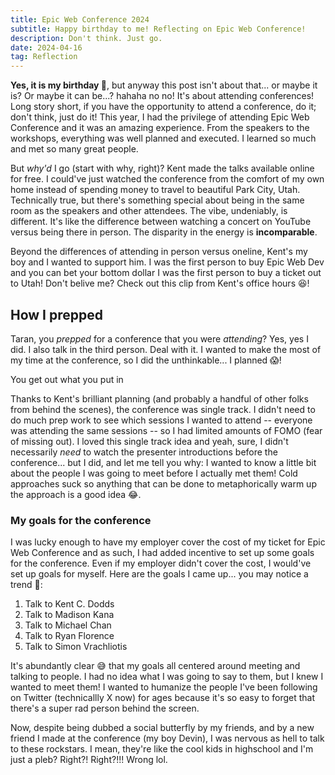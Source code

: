 ```yaml
---
title: Epic Web Conference 2024
subtitle: Happy birthday to me! Reflecting on Epic Web Conference!
description: Don't think. Just go.
date: 2024-04-16
tag: Reflection
---
```



<InlineImage
  containerClassName="mx-0 lg:mx-0"
  imgDivClassName="aspect-w-12 aspect-h-7"
  src="https://res.cloudinary.com/dinypqsgl/image/upload/v1713221071/blog/14-epic-conf/epic-web-conf_zj26uo.webp"
  alt="An image of a rocketship taking off!"
/>

**Yes, it is my birthday 🎈**, but anyway this post isn't about that... or maybe
it is? Or maybe it can be...? hahaha no no! It's about attending conferences!
Long story short, if you have the opportunity to attend a conference, do it;
don't think, just do it! This year, I had the privilege of
attending&nbsp;<TextLink href="https://www.epicweb.dev/conf">Epic Web
Conference</TextLink> and it was an amazing experience. From the speakers to the
workshops, everything was well planned and executed. I learned so much and met
so many great people.

But _why'd_ I go (start with why, right)? Kent made the talks available online
for free. I could've just watched the conference from the comfort of my own home
instead of spending money to travel to beautiful Park City, Utah. Technically
true, but there's something special about being in the same room as the speakers
and other attendees. The vibe, undeniably, is different. It's like the
difference between watching a concert on YouTube versus being there in person.
The disparity in the energy is **incomparable**.

Beyond the differences of attending in person versus oneline, Kent's my boy and
I wanted to support him. I was the first person to
buy&nbsp;<TextLink href="https://www.epicweb.dev/buy">Epic Web Dev</TextLink>
and you can bet your bottom dollar I was the first person to buy a ticket out to
Utah! Don't belive me? Check out
this&nbsp;<TextLink href="https://youtu.be/URKySjEq5rk?t=462">clip</TextLink>
from Kent's office hours 😆!

## How I prepped

Taran, you _prepped_ for a conference that you were _attending_? Yes, yes I did.
I also talk in the third person. Deal with it. I wanted to make the most of my
time at the conference, so I did the unthinkable... I planned 😱!

<ShortQuote>You get out what you put in</ShortQuote>

Thanks to Kent's brilliant planning (and probably a handful of other folks from
behind the scenes), the conference was single track. I didn't need to do much
prep work to see which sessions I wanted to attend -- everyone was attending the
same sessions -- so I had limited amounts of FOMO (fear of missing out). I loved
this single track idea and yeah, sure, I didn't necessarily _need_ to watch the
presenter introductions before the conference... but I did, and let me tell you
why: I wanted to know a little bit about the people I was going to meet before I
actually met them! Cold approaches suck so anything that can be done to
metaphorically warm up the approach is a good idea 😂.

### My goals for the conference

I was lucky enough to have my employer cover the cost of my ticket for Epic Web
Conference and as such, I had added incentive to set up some goals for the
conference. Even if my employer didn't cover the cost, I would've set up goals
for myself. Here are the goals I came up... you may notice a trend 🙈:

1. Talk to <TextLink href="https://twitter.com/kentcdodds">Kent C.
   Dodds</TextLink>
2. Talk to <TextLink href="https://twitter.com/Madisonkanna">Madison
   Kana</TextLink>
3. Talk to <TextLink href="https://twitter.com/chantastic">Michael
   Chan</TextLink>
4. Talk to <TextLink href="https://twitter.com/ryanflorence">Ryan
   Florence</TextLink>
5. Talk to <TextLink href="https://twitter.com/simonswiss">Simon
   Vrachliotis</TextLink>

It's abundantly clear 😅 that my goals all centered around meeting and talking
to people. I had no idea what I was going to say to them, but I knew I wanted to
meet them! I wanted to humanize the people I've been following on Twitter
(technicallly X now) for ages because it's so easy to forget that there's a
super rad person behind the screen.

Now, despite being dubbed a social butterfly by my friends, and by a new friend
I made at the conference (my
boy&nbsp;<TextLink href="https://twitter.com/deriegle">Devin</TextLink>), I was
nervous as hell to talk to these rockstars. I mean, they're like the cool kids
in highschool and I'm just a pleb? Right?! Right?!!! Wrong lol.

<div className="relative w-full pb-[56%] md:w-[64%] md:pb-[36%]">
  <iframe
    data-src="https://giphy.com/embed/xT9KVuimKtly3zoJ0Y"
    width="100%"
    height="100%"
    frameBorder="0"
    style={{position: 'absolute'}}
    className="lazy giphy-embed"
    allowFullScreen
  ></iframe>
</div>
<TextLink href="https://giphy.com/gifs/filmeditor-mean-girls-movie-xT9KVuimKtly3zoJ0Y">
  via GIPHY
</TextLink>

That gif (and that's with a hard g) is a pretty accurate representation of how I
felt. However, framing meeting people at a conference in this way is a terrible
idea; _frame better, do better_! Thank God for Kent and his "you can sit with
us" attitude/t-shirt/sign. Seeing that sign reminded me that these people are
actually really sweet and approachable. They're not the cool kids in highschool,
they're the cool friends on Twitter that you've never met in person. Those
people and everyone else as the conference were
so&nbsp;<TextLink href="https://youtu.be/jjt9Qx9MBPk?t=22">fetch</TextLink> 😏!

Also, and this is more of a me thing, something that helped me deal with my
nerves with being in a new place with new people (in the States where the Second
Amendment is a thing), was training some Brazilian Jiu Jitsu. I'm not saying
that I was going to use my BJJ skills on anyone at the conference, but getting
my sweat on with a BBJ class let me get a feel for the people of Park City. I
know this is a cliche,
but&nbsp;<TextLink href="https://youtu.be/lPRZE5gJ_Vs?t=109">I believe you
really get to know someone after having fought them</TextLink>. I got to _kinda_
know Park City after having a few sparring bouts with my boys from BJJ
Revolution Utah.

## My experience

The conference was amazing. I met so many cool people and learned so much.
That's it. That's the post. Make sure you come in 2025 😆.

### Everyone is a person

I met some of my heroes and "celebrities" in the web development space: Kent C.
Dodds, Una Kravets, Ryan Florence, Michael Chan, Theo. This was hella
intimidating at first. They were "somebodies" and I was a "nobody" -- or at
least that's what my anxiety had me thinking. But dude, and hear me out here...
intimidation is _so_ unnecessary when meeting people in or outside of industry!
Despite being "celebrities", they were all so easy to talk to. Hell, Kent upon
seeing me, gave me a big hug; it was so awesome 🙏🏽🤗!

And you might be thinking, "Taran, of course they're people... everyone is just
a person". But it's easy to forget that when the person you're speaking with is
influential in your field and whose opinion carries weight in the community.
But, again, they're just people. They're just like you and me. The things we
talked about ranged from thoughts on Design Systems and Storybook's place in the
ecosystem, red flags in dating profiles (you're not 5'11" Madison), my awesome
beard, and how
amazing&nbsp;<TextLink href="https://www.inngest.com/">inngest</TextLink> is as
a solution for dealing with async jobs and events (Jessy was a major hype man
for this... but I don't have his twitter handle 😕).

<BlockQuote author="Scott Fitzgerald, The Great Gatsby">
  And \[that's why\] I like large parties. They’re so intimate. At small parties
  there isn’t any privacy.
</BlockQuote>

Not only was it dope meeting my heroes, but it was awesome meeting new friends,
friends that weren't "famous"! I can't list everyone but if you're not listed
here, I think you're famous 😅! Some awesome folks I met and had great chats
with: Devin, Devon, Harmony, Stephanie, Jessy, Brad, and Brendan. Of those
folks, I am especially thankful for being able to build up a great rapport with
Devin. Over coffee, we got into the thick of things! Beyond just tech and our
place in the industry, we discussed things like raising a family, values and
morals, and the nature of the human condition; it was one of my favorite
conversations during my stay in Utah 😄.

### Workshops

If your budget allows for it, I defnitely suggest that you go and check them
out! Thankfully, the one I attended was free so there was no excuse to not
attend. I learned
about&nbsp;<TextLink href="https://www.sanity.io/">Sanity.io</TextLink> and it's
combination with Hydrogen for setting up a storefront with Shopify. Don't expect
to pick up everything there is to learn about the technologies during a
workshop, but you'll get some **exposure** to something you can dig into later!

I never realized how _easy_ it was to get going with Shopify and creating my own
e-commerce store prior to this workshop. I'm not saying I'm going to quit my job
and start selling beard oil online (my
friend&nbsp;<TextLink href="https://twitter.com/mannyvirdi">Manjot</TextLink>
once thought we could do that for a living 😂), but I'm one step closer to being
_able_ to do that after that workshop
with&nbsp;<TextLink href="https://twitter.com/simeonGriggs">Simeon</TextLink>
and <TextLink href="https://twitter.com/kmelve">Knut</TextLink> 👀.

BTW, if you want to learn more about Sanity and Hydrogen, check out
this&nbsp;<TextLink href="https://www.sanity.io/learn/module/sanity-and-shopify-with-hydrogen/hydrogen-prerequisites">learning
article</TextLink> created by my friends from Sanity; it may or may not be the
same content we went over during the workshop day 🧐.

### The Talks

**There was not a bad talk among the bunch**. The emcees were _damn_
great.&nbsp;<TextLink href="https://twitter.com/Madisonkanna">Madison</TextLink>
and&nbsp;<TextLink href="https://twitter.com/marktechson">Marc</TextLink> really
set the tone and overall vibe for the whole event. The playful banter between
Marc and Madison was not only hilarious, but it also helped to establish a
totally friendly and welcoming atmosphere. I messed up though and didn't get a
picture with them 😢.

Kent's keynote set the spirit for the conference: He gave us examples of why the
web is great. The web is permissionless (I can deploy stuff anywhere and I don't
need to get "approval" from some governing body), the web doesn't break
(websites from 20 years ago still work 🤯!), and most importantly, the web is
you (us); a melting pot of ideas. It doesn't matter what you're using... there's
a place for you! Whether you're a PHP lambo dev or a plebian React dev, the web
has a place for you ❤️.

But okay, let's get into what I learned from the talks (otherwise my employer
isn't going to pay for me to go next year 😭). I'm not going to go into detail
about each talk, but I'll give you a high level overview of what I learned from
a few of them!

#### CSS and HTML

Una Kravets' talk on CSS and HTML was super informative. I learned so much about
the future (and present day) of CSS and HTML and how great the web platform has
gotten. One day in the near future, we'll be able to ship native select elements
that we can easily style (no more having to create div soup to get a nice
looking UI for selects)! Another thing from this talk which was dope
was&nbsp;<TextLink href="https://scroll-driven-animations.style/">scroll driven
animations</TextLink>; I'm already using it on my site for the progress bar in
my blog posts! Moving away from JS driven scroll events to CSS will help unblock
the JS thread and improve the performance of our sites! Native `popover's` have
also
kinda&nbsp;<TextLink href="https://developer.mozilla.org/en-US/docs/Web/HTML/Global_attributes/popover">come
our way...</TextLink> so dope; my brain melted.

```html:title=popover-example.html
<button
  popovertarget="my-popover"
  class="w-fit rounded bg-black px-4 py-2 font-bold text-white outline-dashed transition-all hover:bg-white hover:text-black hover:outline-1"
>
  Click me
</button>

<div
  popover
  class="h-1/2 w-1/2 items-center justify-center"
  id="my-popover"
>
  <div class="flex h-[90%] items-center justify-center">
    What's up friends!
  </div>
</div>

```

<Popover />

#### Accessibility and Web Dev

Another that I really enjoyed
was&nbsp;<TextLink href="https://twitter.com/a_sandrina_p">Sandrina
Pereira</TextLink>'s talk on Accessibility! My big take away from her talk was:
`Every click is an interaction but not every interaction will be a click`.

When it comes to developing for the web, we need to make sure that we're
considering all users; not just the ones who can see or use a mouse. If game
devs can make something like
`The Last of Us`&nbsp;<TextLink href="https://www.gameaccessibilitynexus.com/blog/2024/01/16/the-last-of-us-part-ii-remastered-low-vision-review/#:~:text=Final%20Thoughts,adding%20what%20was%20left%20out.">accessible
to blind players</TextLink>, we can sure as Hell make our websites accessible
for everyone 💪🏽 (or we can at least try).

And if you're thinking "I already know how to make accessbile websites". Shut up
dude. Even Tanner Linsley, the creator of Tanstack\{Query,Router,Table\},
learned something new from Sandrina's talk! Namely, that the `aria-current`
attribute can be used to announce the current page in
a&nbsp;<TextLink href="https://github.com/TanStack/router/commit/430e8f1ff3501b856e1ea88053d30abb5e441fc0">navigation
menu</TextLink>.

#### Local Development

<TextLink href="https://twitter.com/ralex1993">Alex</TextLink> gave a talk on local
development and how we can almost sorta kinda but not really have a web app with
data colocated with the UI. Honestly, go check out this
<TextLink href="https://localfirstweb.dev/">website</TextLink> for more information
on this. I, unashamedly, need to rewatch his talk.{' '}

However, I did pick up some wisdom from this man, whilst waiting for our Ubers
in the hotel lobby. That is, "there are three elements to a talk; it can inform,
it can educate, and it can entertain; in \[Alex's\] experience, the most
entertaining talks are the most important". I'm gonna have to agree with him
here because some of the most talked about talks (tryiing saying that 5 times
fast) were Ryan Florence's talk on `let vs const`
and&nbsp;<TextLink href="https://twitter.com/jacobmparis">Jacob's</TextLink>
talk on High Performance CRUD apps. I seriously recommend that you to check them
out (as well as the other talks from the conf), once the recordings are
avaialble.

### The Afterparty

Don't skip the mother trucking after party! It's so much fun and it'll help
solidify some of the relationships you helped create earlier on in the day. It's
super low pressure, everyone's just happy to be there, and if you're lucky,
there's fun games and karaoke!

I regret leaving as early as I did from the after party. Yes I was tired. Yes,
my social battery was running on empty. Yes, I missed home... but also, when is
the next time I'm gonna be in the same room as those wonderful folks again?
Probably not until next year... 😢.

https://twitter.com/kentcdodds/status/1778627096975425561

## Closing Thoughts

My time in web dev is up in the air. AI might take over, I might switch out of
the industry, I might open up a hot dog stand? Who knows! However, I won't
forget the fun times I had at Epic web conf. I truly hope I get to go back next
year.

<InlineImage
  lazyLoadImage
  src="https://res.cloudinary.com/dinypqsgl/image/upload/v1713224430/blog/14-epic-conf/epic-conf-discord_yvygki.png"
  containerClassName="mx-0 lg:mx-0"
  imgDivClassName="aspect-w-12 aspect-h-7"
  alt="Discord screenshot of people saying they miss the conference"
/>

